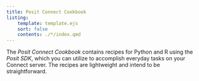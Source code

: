 ```yaml
---
title: Posit Connect Cookbook
listing:
    template: template.ejs
    sort: false
    contents: ./*/index.qmd
---
```


The *Posit Connect Cookbook* contains recipes for Python and R using the *Posit SDK*, which you can utilize to accomplish everyday tasks on your Connect server. The recipes are lightweight and intend to be straightforward.
